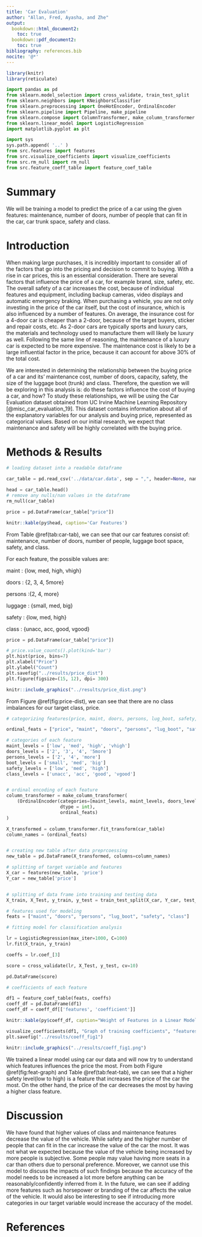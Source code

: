 ```yaml
---
title: 'Car Evaluation'
author: "Allan, Fred, Ayasha, and Zhe"
output:
  bookdown::html_document2:
    toc: true
  bookdown::pdf_document2:
    toc: true
bibliography: references.bib
nocite: '@*'
---
```


```r
library(knitr)  
library(reticulate)  
```

```python
import pandas as pd
from sklearn.model_selection import cross_validate, train_test_split
from sklearn.neighbors import KNeighborsClassifier
from sklearn.preprocessing import OneHotEncoder, OrdinalEncoder
from sklearn.pipeline import Pipeline, make_pipeline
from sklearn.compose import ColumnTransformer, make_column_transformer
from sklearn.linear_model import LogisticRegression
import matplotlib.pyplot as plt

import sys
sys.path.append( '..' )
from src.features import features
from src.visualize_coefficients import visualize_coefficients
from src.rm_null import rm_null
from src.feature_coeff_table import feature_coef_table
```

# Summary

We will be training a model to predict the price of a car using the given features: maintenance, number of doors, number of people that can fit in the 
car, car trunk space, safety and class.

# Introduction

When making large purchases, it is incredibly important to consider all of the factors that go into the pricing and decision to commit to buying. 
With a rise in car prices, this is an essential consideration. There are several factors that influence the price of a car, for example brand, size, 
safety, etc. The overall safety of a car increases the cost, because of individual features and equipment, including backup cameras, video displays and 
automatic emergency braking. When purchasing a vehicle, you are not only investing in the price of the car itself, but the cost of insurance, which is 
also influenced by a number of features. On average, the insurance cost for a 4-door car is cheaper than a 2-door, because of the target buyers, sticker 
and repair costs, etc. As 2-door cars are typically sports and luxury cars, the materials and technology used to manufacture them will likely be luxury 
as well. Following the same line of reasoning, the maintenance of a luxury car is expected to be more expensive. The maintenance cost is likely to be a 
large influential factor in the price, because it can account for above 30% of the total cost.

We are interested in determining the relationship between the buying price of a car and its' maintenance cost, number of doors, capacity, safety, the 
size of the luggage boot (trunk) and class. Therefore, the question we will be exploring in this analysis is: do these factors influence the cost of 
buying a car, and how? To study these relationships, we will be using the Car Evaluation dataset obtained from UC Irvine Machine Learning Repository 
[@misc_car_evaluation_19]. This dataset contains information about all of the explanatory variables for our analysis and buying price, represented as 
categorical values. Based on our initial research, we expect that maintenance and safety will be highly correlated with the buying price.

# Methods & Results

```python
# loading dataset into a readable dataframe

car_table = pd.read_csv('../data/car.data', sep = ",", header=None, names = ["price", "maint", "doors", "persons", "lug_boot", "safety", "class"],)

head = car_table.head()
# remove any nulls/nan values in the dataframe
rm_null(car_table)

price = pd.DataFrame(car_table["price"])
```

```r

knitr::kable(py$head, caption='Car Features')
```
From Table \@ref(tab:car-tab), we can see that our car features consist of: maintenance, number of doors, number of people, luggage boot space, safety, and class.

For each feature, the possible values are:

maint : {low, med, high, vhigh}

doors : {2, 3, 4, 5more}

persons :{2, 4, more}

luggage : {small, med, big}

safety : {low, med, high}

class : {unacc, acc, good, vgood}


```python

price = pd.DataFrame(car_table["price"])

# price.value_counts().plot(kind='bar')
plt.hist(price, bins=7)
plt.xlabel("Price")
plt.ylabel("Count")
plt.savefig("../results/price_dist")
plt.figure(figsize=(15, 12), dpi= 300)
```

```r
knitr::include_graphics("../results/price_dist.png")
```

From Figure \@ref(fig:price-dist), we can see that there are no class imbalances for our target class, price.


```python
# categorizing features(price, maint, doors, persons, lug_boot, safety, class) to be used a in column transformer to enable easy manipulation of data frame

ordinal_feats = ["price", "maint", "doors", "persons", "lug_boot", "safety", "class"]

# categories of each feature
maint_levels = ['low', 'med', 'high', 'vhigh']
doors_levels = ['2', '3', '4', '5more']
persons_levels = ['2', '4', 'more']
boot_levels = ['small', 'med', 'big']
safety_levels = ['low', 'med', 'high']
class_levels = ['unacc', 'acc', 'good', 'vgood']


# ordinal encoding of each feature
column_transformer = make_column_transformer(
    (OrdinalEncoder(categories=[maint_levels, maint_levels, doors_levels, persons_levels, boot_levels, safety_levels, class_levels],
                    dtype = int),
                    ordinal_feats)
)

X_transformed = column_transformer.fit_transform(car_table)
column_names = (ordinal_feats)


# creating new table after data preprcoessing 
new_table = pd.DataFrame(X_transformed, columns=column_names)

# splitting of target variable and features
X_car = features(new_table, 'price')
Y_car = new_table['price']


# splitting of data frame into training and testing data
X_train, X_Test, y_train, y_test = train_test_split(X_car, Y_car, test_size=0.2, random_state=1)

# features used for modeling
feats = ["maint", "doors", "persons", "lug_boot", "safety", "class"]

# fitting model for classification analysis

lr = LogisticRegression(max_iter=1000, C=100)
lr.fit(X_train, y_train)

coeffs = lr.coef_[3]

score = cross_validate(lr, X_Test, y_test, cv=10)

pd.DataFrame(score)

# coefficients of each feature

df1 = feature_coef_table(feats, coeffs)
coeff_df = pd.DataFrame(df1)
coeff_df = coeff_df[['features', 'coefficient']]
```

```r
knitr::kable(py$coeff_df, caption="Weight of Features in a Linear Model")
```

``` python
visualize_coefficients(df1, "Graph of training coefficients", "features", "coefficient")
plt.savefig("../results/coeff_fig1")
```

```r
knitr::include_graphics("../results/coeff_fig1.png")
```

We trained a linear model using car our data and will now try to understand which features influences the price the most. From both Figure \@ref(fig:feat-graph) and Table \@ref(tab:feat-tab), we can see that a higher safety level(low to high) is a feature that increases the price of the car the most. On the other hand, the price of the car decreases the most by having a higher class feature.

# Discussion

We have found that higher values of class and maintenance features decrease the value of the vehicle. While safety and the higher number of people that 
can fit in the car increase the value of the car the most. It was not what we expected because the value of the vehicle being increased by more people 
is subjective. Some people may value having more seats in a car than others due to personal preference. Moreover, we cannot use this model to discuss 
the impacts of such findings because the accuracy of the model needs to be increased a lot more before anything can be reasonably/confidently inferred 
from it. In the future, we can see if adding more features such as horsepower or branding of the car affects the value of the vehicle. It would also be 
interesting to see if introducing more categories in our target variable would increase the accuracy of the model.
 
# References
